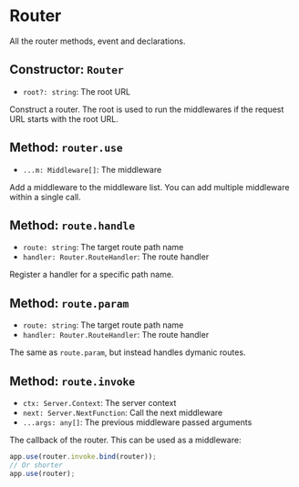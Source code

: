 # Router
All the router methods, event and declarations.

## Constructor: `Router`
- `root?: string`: The root URL

Construct a router. The root is used to run the middlewares if the request URL starts with the root URL.

## Method: `router.use`
- `...m: Middleware[]`: The middleware

Add a middleware to the middleware list.
You can add multiple middleware within a single call.

## Method: `route.handle`
- `route: string`: The target route path name
- `handler: Router.RouteHandler`: The route handler

Register a handler for a specific path name.

## Method: `route.param`
- `route: string`: The target route path name
- `handler: Router.RouteHandler`: The route handler

The same as `route.param`, but instead handles dymanic routes.

## Method: `route.invoke`
- `ctx: Server.Context`: The server context
- `next: Server.NextFunction`: Call the next middleware 
- `...args: any[]`: The previous middleware passed arguments

The callback of the router. This can be used as a middleware:
```typescript
app.use(router.invoke.bind(router));
// Or shorter
app.use(router);
```